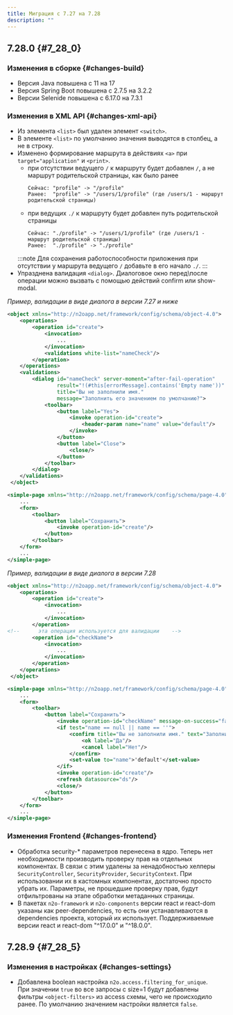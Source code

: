 ```yaml
---
title: Миграция с 7.27 на 7.28
description: ""
---
```


## 7.28.0 {#7_28_0}

### Изменения в сборке {#changes-build}

- Версия Java повышена с 11 на 17
- Версия Spring Boot повышена с 2.7.5 на 3.2.2
- Версии Selenide повышена c 6.17.0 на 7.3.1

### Изменения в XML API {#changes-xml-api}

- Из элемента `<list>` был удален элемент `<switch>`.
- В элементе `<list>` по умолчанию значения выводятся в столбец, а не в строку.
- Изменено формирование маршрута в действиях `<a>` при `target="application"` и `<print>`.<br/>
    - при отсутствии ведущего `/` к маршруту будет добавлен `/`, а не маршрут родительской страницы, как было ранее
        ```
        Сейчас: "profile" -> "/profile"
        Ранее:  "profile" -> "/users/1/profile" (где /users/1 - маршрут родительской страницы)
        ```
    - при ведущих `./` к маршруту будет добавлен путь родительской страницы
        ```
        Сейчас: "./profile" -> "/users/1/profile" (где /users/1 - маршрут родительской страницы)
        Ранее:  "./profile" -> "./profile"
        ```
    :::note
    Для сохранения работоспособности приложения при отсутствии у маршрута ведущего `/` добавьте в его начало `./`.
    :::
- Упразднена валидация `<dialog>`. Диалоговое окно перед\после операции можно вызвать с помощью действий confirm или show-modal.

*Пример, валидации в виде диалога в версии 7.27 и ниже*
```xml title="test.object.xml"
<object xmlns="http://n2oapp.net/framework/config/schema/object-4.0">
    <operations>
        <operation id="create">
            <invocation>
                ...
            </invocation>
            <validations white-list="nameCheck"/>
        </operation>
    </operations>
    <validations>
        <dialog id="nameCheck" server-moment="after-fail-operation"
                result="!(#this[errorMessage].contains('Empty name'))"
                title="Вы не заполнили имя."
                message="Заполнить его значением по умолчанию?">
            <toolbar>
                <button label="Yes">
                    <invoke operation-id="create">
                        <header-param name="name" value="default"/>
                    </invoke>
                </button>
                <button label="Close">
                    <close/>
                </button>
            </toolbar>
        </dialog>
    </validations>
 </object>
```

```xml title="modal.page.xml"
<simple-page xmlns="http://n2oapp.net/framework/config/schema/page-4.0">
    ...
    <form>
        <toolbar>
            <button label="Сохранить">
                <invoke operation-id="create"/>
            </button>
        </toolbar>
    </form>
    ...
</simple-page>
```

*Пример, валидации в виде диалога в версии 7.28*
```xml title="test.object.xml"
<object xmlns="http://n2oapp.net/framework/config/schema/object-4.0">
    <operations>
        <operation id="create">
            <invocation>
                ...
            </invocation>
        </operation>
<!--      эта операция используется для валидации    -->
        <operation id="checkName">
            <invocation>
                ...
            </invocation>
        </operation>
    </operations>
 </object>
```

```xml title="modal.page.xml"
<simple-page xmlns="http://n2oapp.net/framework/config/schema/page-4.0">
    ...
    <form>
        <toolbar>
            <button label="Сохранить">
                <invoke operation-id="checkName" message-on-success="false"/>
                <if test="name == null || name == ''">
                    <confirm title="Вы не заполнили имя." text="Заполнить его значением по умолчанию?">
                        <ok label="Да"/>
                        <cancel label="Нет"/>
                    </confirm>
                    <set-value to="name">'default'</set-value>
                </if>
                <invoke operation-id="create"/>
                <refresh datasource="ds"/>
                <close/>
            </button>
        </toolbar>
    </form>
    ...
</simple-page>
```

### Изменения Frontend {#changes-frontend}

- Обработка security-* параметров перенесена в ядро. Теперь нет необходимости производить проверку прав на отдельных компонентах.
В связи с этим удалены за ненадобностью хелперы `SecurityController`, `SecurityProvider`, `SecurityContext`.
При использовании их в кастомных компонентах, достаточно просто убрать их. Параметры, не прошедшие проверку прав,
будут отфильтрованы на этапе обработки метаданных страницы.
- В пакетах `n2o-framework` и `n2o-components` версии react и react-dom указаны как peer-dependencies,
то есть они устанавливаются в dependencies проекта, который их использует.
Поддерживаемые версии react и react-dom "^17.0.0" и "^18.0.0".

## 7.28.9 {#7_28_5}

### Изменения в настройках {#changes-settings}

- Добавлена boolean настройка `n2o.access.filtering_for_unique`.<br/>
При значении `true` во все запросы с size=1 будут добавлены фильтры `<object-filters>` из access схемы,
чего не происходило ранее. По умолчанию значением настройки является `false`.

